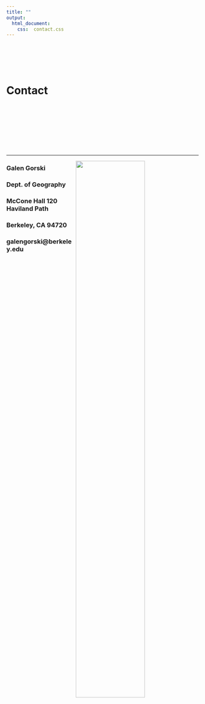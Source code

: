 ```yaml
---
title: ""
output:
  html_document:
    css:  contact.css
---
```


<br>
<br>
<br>
<br>

# Contact

<br>
<br>
<br>
<br>
<br>
<br>
<br>


---
<img src="images/GG_Storrs.gif" style="width:60%; height = 150px; margin-right: 20px" align="right">

### Galen Gorski
### Dept. of Geography
### McCone Hall 120 Haviland Path 
### Berkeley, CA 94720
### galengorski@berkeley.edu

